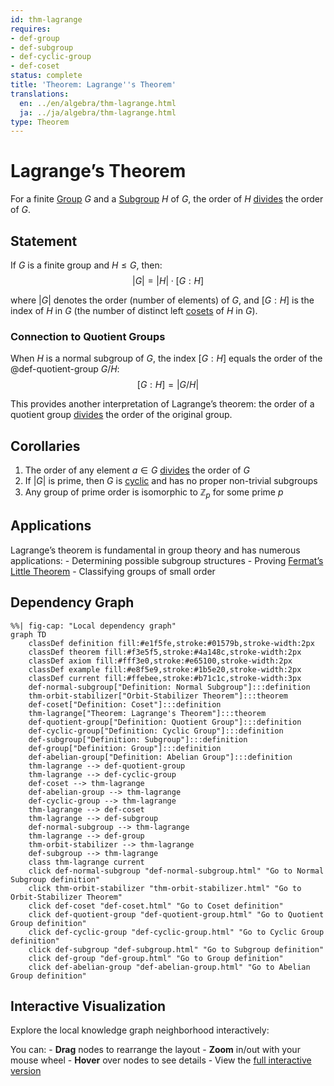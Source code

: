 ```yaml
---
id: thm-lagrange
requires:
- def-group
- def-subgroup
- def-cyclic-group
- def-coset
status: complete
title: 'Theorem: Lagrange''s Theorem'
translations:
  en: ../en/algebra/thm-lagrange.html
  ja: ../ja/algebra/thm-lagrange.html
type: Theorem
---
```


# Lagrange's Theorem {#thm-lagrange}

For a finite [Group](def-group.qmd) $G$ and a [Subgroup](def-subgroup.qmd) $H$ of $G$, the order of $H$ [divides](../number-theory/def-divisibility.qmd) the order of $G$.

## Statement

If $G$ is a finite group and $H \leq G$, then:
$$|G| = |H| \cdot [G:H]$$

where $|G|$ denotes the order (number of elements) of $G$, and $[G:H]$ is the index of $H$ in $G$ (the number of distinct left [cosets](def-coset.qmd) of $H$ in $G$).

### Connection to Quotient Groups

When $H$ is a normal subgroup of $G$, the index $[G:H]$ equals the order of the @def-quotient-group $G/H$:
$$[G:H] = |G/H|$$

This provides another interpretation of Lagrange's theorem: the order of a quotient group [divides](../number-theory/def-divisibility.qmd) the order of the original group.

## Corollaries

1. The order of any element $a \in G$ [divides](../number-theory/def-divisibility.qmd) the order of $G$
2. If $|G|$ is prime, then $G$ is [cyclic](def-cyclic-group.qmd) and has no proper non-trivial subgroups
3. Any group of prime order is isomorphic to $\mathbb{Z}_p$ for some prime $p$

## Applications

Lagrange's theorem is fundamental in group theory and has numerous applications:
- Determining possible subgroup structures
- Proving [Fermat's Little Theorem](../number-theory/thm-fermat-little.qmd)
- Classifying groups of small order

## Dependency Graph

```mermaid
%%| fig-cap: "Local dependency graph"
graph TD
    classDef definition fill:#e1f5fe,stroke:#01579b,stroke-width:2px
    classDef theorem fill:#f3e5f5,stroke:#4a148c,stroke-width:2px
    classDef axiom fill:#fff3e0,stroke:#e65100,stroke-width:2px
    classDef example fill:#e8f5e9,stroke:#1b5e20,stroke-width:2px
    classDef current fill:#ffebee,stroke:#b71c1c,stroke-width:3px
    def-normal-subgroup["Definition: Normal Subgroup"]:::definition
    thm-orbit-stabilizer["Orbit-Stabilizer Theorem"]:::theorem
    def-coset["Definition: Coset"]:::definition
    thm-lagrange["Theorem: Lagrange's Theorem"]:::theorem
    def-quotient-group["Definition: Quotient Group"]:::definition
    def-cyclic-group["Definition: Cyclic Group"]:::definition
    def-subgroup["Definition: Subgroup"]:::definition
    def-group["Definition: Group"]:::definition
    def-abelian-group["Definition: Abelian Group"]:::definition
    thm-lagrange --> def-quotient-group
    thm-lagrange --> def-cyclic-group
    def-coset --> thm-lagrange
    def-abelian-group --> thm-lagrange
    def-cyclic-group --> thm-lagrange
    thm-lagrange --> def-coset
    thm-lagrange --> def-subgroup
    def-normal-subgroup --> thm-lagrange
    thm-lagrange --> def-group
    thm-orbit-stabilizer --> thm-lagrange
    def-subgroup --> thm-lagrange
    class thm-lagrange current
    click def-normal-subgroup "def-normal-subgroup.html" "Go to Normal Subgroup definition"
    click thm-orbit-stabilizer "thm-orbit-stabilizer.html" "Go to Orbit-Stabilizer Theorem"
    click def-coset "def-coset.html" "Go to Coset definition"
    click def-quotient-group "def-quotient-group.html" "Go to Quotient Group definition"
    click def-cyclic-group "def-cyclic-group.html" "Go to Cyclic Group definition"
    click def-subgroup "def-subgroup.html" "Go to Subgroup definition"
    click def-group "def-group.html" "Go to Group definition"
    click def-abelian-group "def-abelian-group.html" "Go to Abelian Group definition"
```

## Interactive Visualization

Explore the local knowledge graph neighborhood interactively:

::: {.graph-viz data-id="thm-lagrange" data-width="700" data-height="500"}
:::

You can:
- **Drag** nodes to rearrange the layout
- **Zoom** in/out with your mouse wheel
- **Hover** over nodes to see details
- View the [full interactive version](../../output/interactive/thm-lagrange.html){target="_blank"}
